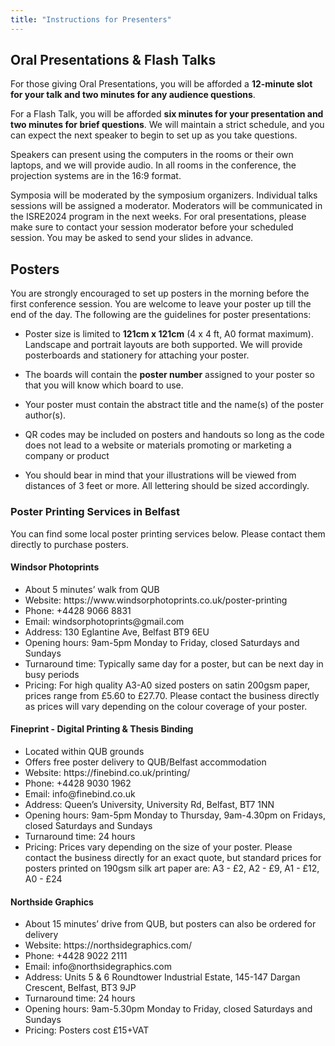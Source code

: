 ```yaml
---
title: "Instructions for Presenters"
---
```


## Oral Presentations & Flash Talks

For those giving Oral Presentations, you will be afforded a **12-minute slot for your talk and two minutes for any audience questions**. 

For a Flash Talk, you will be afforded **six minutes for your presentation and two minutes for brief questions**. We will maintain a strict schedule, and you can expect the next speaker to begin to set up as you take questions. 

Speakers can present using the computers in the rooms or their own laptops, and we will provide audio. In all rooms in the conference, the projection systems are in the 16:9 format.

Symposia will be moderated by the symposium organizers. Individual talks sessions will be assigned a moderator. Moderators will be communicated in the ISRE2024 program in the next weeks. For oral presentations, please make sure to contact your session moderator before your scheduled session. You may be asked to send your slides in advance. 


## Posters

You are strongly encouraged to set up posters in the morning before the first conference session. You are welcome to leave your poster up till the end of the day. The following are the guidelines for poster presentations:

- Poster size is limited to **121cm x 121cm** (4 x 4 ft, A0 format maximum). Landscape and portrait layouts are both supported. We will provide posterboards and stationery for attaching your poster.

- The boards will contain the **poster number** assigned to your poster so that you will know which board to use.

- Your poster must contain the abstract title and the name(s) of the poster author(s).

- QR codes may be included on posters and handouts so long as the code does not lead to a website or materials promoting or marketing a company or product 

- You should bear in mind that your illustrations will be viewed from distances of 3 feet or more. All lettering should be sized accordingly.

### Poster Printing Services in Belfast

You can find some local poster printing services below. Please contact them directly to
purchase posters.

#### Windsor Photoprints

- About 5 minutes’ walk from QUB
- Website: https://www.windsorphotoprints.co.uk/poster-printing
- Phone: +4428 9066 8831
- Email: windsorphotoprints@gmail.com
- Address: 130 Eglantine Ave, Belfast BT9 6EU
- Opening hours: 9am-5pm Monday to Friday, closed Saturdays and Sundays
- Turnaround time: Typically same day for a poster, but can be next day in busy periods
- Pricing: For high quality A3-A0 sized posters on satin 200gsm paper, prices range from £5.60 to £27.70. Please contact the business directly as prices will vary depending on the colour coverage of your poster.

#### Fineprint - Digital Printing &amp; Thesis Binding

- Located within QUB grounds
- Offers free poster delivery to QUB/Belfast accommodation
- Website: https://finebind.co.uk/printing/
- Phone: +4428 9030 1962
- Email: info@finebind.co.uk
- Address: Queen’s University, University Rd, Belfast, BT7 1NN
- Opening hours: 9am-5pm Monday to Thursday, 9am-4.30pm on Fridays, closed Saturdays and Sundays
- Turnaround time: 24 hours
- Pricing: Prices vary depending on the size of your poster. Please contact the business directly for an exact quote, but standard prices for posters printed on 190gsm silk art paper are: A3 - £2, A2 - £9, A1 - £12, A0 - £24

#### Northside Graphics

- About 15 minutes’ drive from QUB, but posters can also be ordered for delivery
- Website: https://northsidegraphics.com/
- Phone: +4428 9022 2111
- Email: info@northsidegraphics.com
- Address: Units 5 &amp; 6 Roundtower Industrial Estate, 145-147 Dargan Crescent, Belfast, BT3 9JP
- Turnaround time: 24 hours
- Opening hours: 9am-5.30pm Monday to Friday, closed Saturdays and Sundays
- Pricing: Posters cost £15+VAT